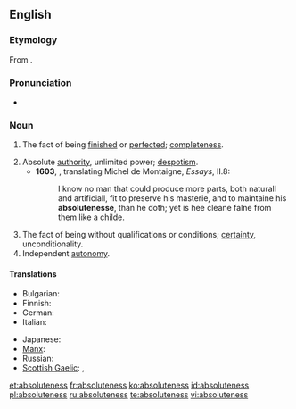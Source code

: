 ==English==
===Etymology===
From {{suffix|absolute|ness}}.

===Pronunciation===
*{{a|UK}} {{IPA|/ˈabsəluːtnəs/|/absəˈluːtnəs/}}

===Noun===
{{en-noun|-|es}}

# {{obsolete}} The fact of being [[finished]] or [[perfected]]; [[completeness]]. {{defdate|16th-17th c.}}
# Absolute [[authority]], unlimited power; [[despotism]]. {{defdate|from 16th c.}}
#*'''1603''', {{w|John Florio}}, translating Michel de Montaigne, ''Essays'', II.8:
#*:I know no man that could produce more parts, both naturall and artificiall, fit to preserve his masterie, and to maintaine his '''absolutenesse''', than he doth; yet is hee cleane falne from them like a childe.
# The fact of being without qualifications or conditions; [[certainty]], unconditionality. {{defdate|from 17th c.}}
# Independent [[autonomy]]. {{defdate|from 17th c.}}

====Translations====
{{trans-top|the fact of being without qualifications; unconditionality}}
* Bulgarian: {{t|bg|абсолютност|f|tr=absolyútnost|sc=Cyrl}}
* Finnish: {{t|fi|ehdottomuus}}
* German: {{t+|de|Absolutheit|f}}
* Italian: {{t|it|assolutezza|f}}
{{trans-mid}}
* Japanese: {{t|ja|絶対|tr=zettai|sc=Jpan}}
* [[Manx]]: {{t|gv|ard-phooaralys|m}}
* Russian: {{t|ru|абсолютность|f|tr=absolyútnost'|sc=Cyrl}}
* [[Scottish Gaelic]]: {{t|gd|iomlanachd|f}}, {{t|gd|dligheachas|m}}
{{trans-bottom}}

[[et:absoluteness]]
[[fr:absoluteness]]
[[ko:absoluteness]]
[[id:absoluteness]]
[[pl:absoluteness]]
[[ru:absoluteness]]
[[te:absoluteness]]
[[vi:absoluteness]]